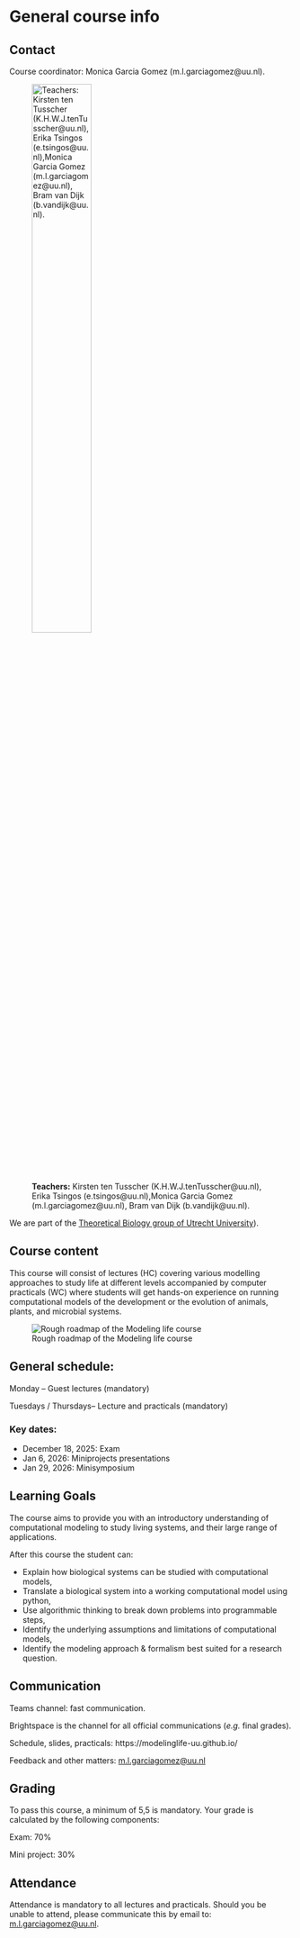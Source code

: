 # General course info {#general .unnumbered}

## Contact
Course coordinator: Monica Garcia Gomez (m.l.garciagomez@uu.nl).


![**Teachers:** Kirsten ten Tusscher (K.H.W.J.tenTusscher@uu.nl), Erika Tsingos (e.tsingos@uu.nl),Monica Garcia Gomez (m.l.garciagomez@uu.nl), Bram van Dijk (b.vandijk@uu.nl).](images/teachers.png){width=50%}

We are part of the [Theoretical Biology group of Utrecht University ](https://tbb.bio.uu.nl/aboutus.html)).

## Course content
This course will consist of lectures (HC) covering various modelling approaches to study life at
different levels accompanied by computer practicals (WC) where students will get hands-on experience
on running computational models of the development or the evolution of animals, plants, and microbial
systems. 

![Rough roadmap of the Modeling life course](images/timeline.png)

## General schedule: 

Monday – Guest lectures (mandatory)

Tuesdays / Thursdays– Lecture and practicals (mandatory)

### Key dates: 

  - December 18, 2025: Exam
  - Jan 6, 2026: Miniprojects presentations
  - Jan 29, 2026: Minisymposium

## Learning Goals
The course aims to provide you with an introductory understanding of computational modeling to 
study living systems, and their large range of applications.

After this course the student can:

  - Explain how biological systems can be studied with computational models,
  - Translate a biological system into a working computational model using python,
  - Use algorithmic thinking to break down problems into programmable steps,
  - Identify the underlying assumptions and limitations of computational models,
  - Identify the modeling approach & formalism best suited for a research question.

## Communication 

Teams channel: fast communication.

Brightspace is the channel for all official communications (*e.g.* final grades). 

Schedule, slides, practicals: https://modelinglife-uu.github.io/

Feedback and other matters: [m.l.garciagomez@uu.nl](mailto:m.l.garciagomez@uu.nl)

## Grading 

To pass this course, a minimum of 5,5 is mandatory. Your grade is calculated by the 
following components:

Exam:                     70%

Mini project:           30%

## Attendance

Attendance is mandatory to all lectures and practicals. Should you be unable to attend, 
please communicate this by email to: [m.l.garciagomez@uu.nl](mailto:m.l.garciagomez@uu.nl).





